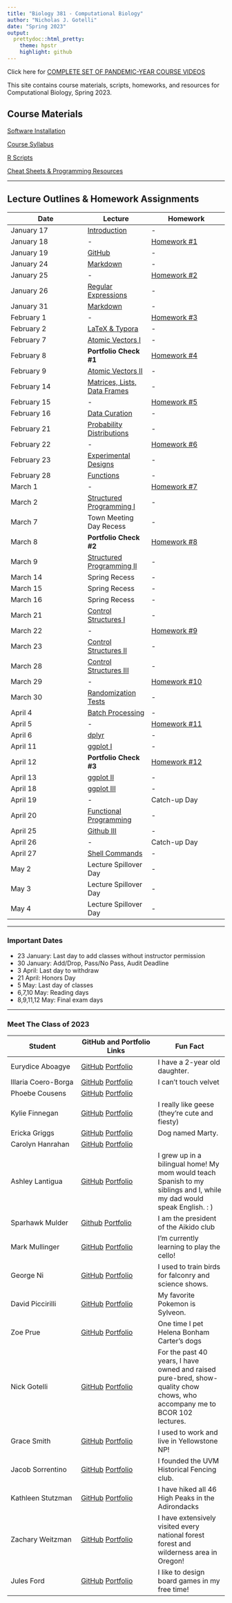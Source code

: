```yaml
---
title: "Biology 381 - Computational Biology"
author: "Nicholas J. Gotelli"
date: "Spring 2023"
output:
  prettydoc::html_pretty:
    theme: hpstr
    highlight: github
---
```

Click here for [COMPLETE SET OF PANDEMIC-YEAR COURSE VIDEOS](https://ngotelli.github.io/Bio381Vids/) 


This site contains course materials, scripts, homeworks, and resources for Computational Biology, Spring 2023.

## Course Materials

[Software Installation](CourseMaterials/SoftwareInstallation.html)

[Course Syllabus](CourseMaterials/CourseSyllabus.html)   

[R Scripts](Scripts/RScripts.html)

[Cheat Sheets & Programming Resources](CheatSheets/CheatSheets.html)

___

## Lecture Outlines & Homework Assignments

Date  | Lecture | Homework
------------- |----------- | -------------
January 17  | [Introduction](Lectures/Lecture_01.html) | -  
January 18  | - | [Homework #1](Homeworks/Homework_01.html)             
January 19  | [GitHub](Lectures/Lecture_02.html) | -  
January 24  | [Markdown](Lectures/Lecture_03.html) | -
January 25 | - |  [Homework #2](Homeworks/Homework_02.html)
January 26  | [Regular Expressions](Lectures/Lecture_04.html) | -
January 31  | [Markdown](Lectures/Lecture_05.html) | - 
February 1  |  -  | [Homework #3](Homeworks/Homework03_S2022.html)
February 2  | [LaTeX & Typora](Lectures/Lecture06_S2021.html) | - 
February 7  | [Atomic Vectors I](Lectures/Lecture07_S2021.html) | - 
February 8  | **Portfolio Check #1**  | [Homework #4](Homeworks/Homework04_S2022.html)
February 9  | [Atomic Vectors II](Lectures/Lecture08_S2021.html)| - 
February 14  | [Matrices, Lists, Data Frames](Lectures/Lecture09_S2021.html) | -
February 15  | -  | [Homework #5](Homeworks/Homework05_S2022.html)
February 16   | [Data Curation](Lectures/Lecture10_S2021.html)| -  | -
February 21 | [Probability Distributions](Lectures/Lecture11_S2021.html)| -
February 22  | -  | [Homework #6](Homeworks/Homework06_S2022.html)
February 23  | [Experimental Designs](Lectures/Lecture12_S2021.html)| -
February 28  | [Functions](Lectures/Lecture13_S2021.html)| -
March 1  | -  | [Homework #7](Homeworks/Homework07_S2022.html)
March 2  | [Structured Programming I](Lectures/Lecture14_S2021.html)| -
March 7  | Town Meeting Day Recess | -
March 8  | **Portfolio Check #2** | [Homework #8](Homeworks/Homework08_S2022.html)
March 9  | [Structured Programming II](Lectures/Lecture15_S2021.html)| -
March 14 | Spring Recess | -
March 15 | Spring Recess | -
March 16 | Spring Recess | -
March 21  | [Control Structures I](Lectures/Lecture16_S2021.html) | -
March 22  | - | [Homework #9](Homeworks/Homework09_S2022.html)
March 23  | [Control Structures II](Lectures/Lecture17_S2021.html) | -
March 28  | [Control Structures III](Lectures/Lecture18_S2021.html) | -
March 29  | - | [Homework #10](Homeworks/Homework10_S2022.html)
March 30  | [Randomization Tests](Lectures/Lecture19_S2021.html) | -
April 4  | [Batch Processing](Lectures/Lecture20_S2021) | -
April 5  | - | [Homework #11](Homeworks/Homework11_S2022.html)
April 6  | [dplyr](Lectures/dplyr_Lecture1.html)  | -
April 11  | [ggplot I](Lectures/Lecture21_S2021.html)  | -
April 12  | **Portfolio Check #3** | [Homework #12](Homeworks/Homework12_S2022.html)
April 13  | [ggplot II](Lectures/Lecture22_S2021.html) | -
April 18 | [ggplot III](Lectures/Lecture23_S2021.html) | -
April 19  | - | Catch-up Day
April 20 | [Functional Programming](Lectures/Lecture26_S2020.html) | -
April 25  | [Github III](Lectures/Lecture25_S2021.html) | -
April 26  | - | Catch-up Day
April 27  | [Shell Commands](Lectures/Lecture25_S2021.html) | -
May 2  | Lecture Spillover Day | -
May 3  | Lecture Spillover Day | -
May 4 | Lecture Spillover Day | - 

___

### Important Dates
- 23 January: Last day to add classes without instructor permission
- 30 January: Add/Drop, Pass/No Pass, Audit Deadline
- 3 April: Last day to withdraw
- 21 April: Honors Day
- 5 May: Last day of classes
- 6,7,10 May: Reading days
- 8,9,11,12 May: Final exam days

___

### Meet The Class of 2023

Student  | GitHub and Portfolio Links | Fun Fact
------------- | -------------- | ------------- 
Eurydice Aboagye | [GitHub](https://github.com/frimpomaa89)  [Portfolio](https://frimpomaa89.github.io/HomeworkRepo_Eurydice) | I have a 2-year old daughter.
Illaria Coero-Borga | [GitHub](https://github.com/icoerobo)  [Portfolio](https://icoerobo.github.io/CoeroBorgaBio381) | I can't touch velvet
Phoebe Cousens | [GitHub]()  [Portfolio]() | 
Kylie Finnegan | [GitHub](https://github.com/kylie-finnegan)  [Portfolio](https://kylie-finnegan.github.io/FinneganBio381) | I really like geese (they're cute and fiesty)
Ericka Griggs | [GitHub](https://github.com/egriggs23)  [Portfolio](https://egriggs24.github.io/GriggsErickaBio381) | Dog named Marty.
Carolyn Hanrahan | [GitHub](https://github.com/carolyn-hanrahan)  [Portfolio](https://carolyn-hanrahan.github.io/HanrahanBio381) | 
Ashley Lantigua | [GitHub](https://github.com/AshleyLantigua7)  [Portfolio](https://ashleylantigua7.github.io/LantiguaBio381) | I grew up in a bilingual home! My mom would teach Spanish to my siblings and I, while my dad would speak English. : )
Sparhawk Mulder | [Github](https://github.com/SparhawkMulder) [Portfolio](https://sparhawkmulder.github.io/Bio381HWs) | I am the president of the Aikido club
Mark Mullinger | [GitHub](https://github.com/mmuling)  [Portfolio](https://mmulling.github.io/MullingerBIO381) | I'm currently learning to play the cello!
George Ni | [GitHub](https://github.com/georgeni2442) [Portfolio](https://georgeni2442.github.io/TestRepo) | I used to train birds for falconry and science shows.
David Piccirilli | [GitHub](https://github.com/dpicciri)  [Portfolio](https://dpicciri.github.io/PiccirilliBiol381) | My favorite Pokemon is Sylveon.
Zoe Prue | [GitHub](https://github.com/zoe-prue)  [Portfolio](https://zoe-prue.github.io/PrueBio381) | One time I pet Helena Bonham Carter's dogs
Nick Gotelli | [GitHub](https://github.com/GotelliLab)  [Portfolio](http://www.uvm.edu/~ngotelli/homepage.html) | For the past 40 years, I have owned and raised pure-bred, show-quality chow chows, who accompany me to BCOR 102 lectures.
Grace Smith | [GitHub](https://github.com/gracesmith20)  [Portfolio](https://gracesmith20.github.io/SmithBio381) | I used to work and live in Yellowstone NP!
Jacob Sorrentino | [GitHub](https://github.com/jasorren)  [Portfolio](https://jasorren.github.io/SorrentinoBio381) | I founded the UVM Historical Fencing club.
Kathleen Stutzman | [GitHub](https://github.com/kstutzma)  [Portfolio](https://kstutzma.github.io/StutzmanBIO381) | I have hiked all 46 High Peaks in the Adirondacks
Zachary Weitzman | [GitHub](https://github.com/zachary-weitzman)  [Portfolio](https://zachary-weitzman.github.io/ZWBIOL381/) | I have extensively visited every national forest forest and wilderness area in Oregon!
Jules Ford | [GitHub](https://github.com/Jules-Ford)  [Portfolio](https://Jules-Ford.github.io/FordBio381) | I like to design board games in my free time!
